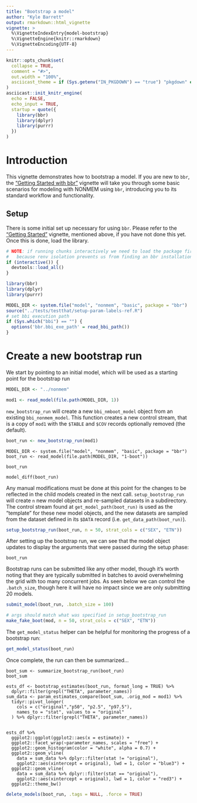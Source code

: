 ```yaml
---
title: "Bootstrap a model"
author: "Kyle Barrett"
output: rmarkdown::html_vignette
vignette: >
  %\VignetteIndexEntry{model-bootstrap}
  %\VignetteEngine{knitr::rmarkdown}
  %\VignetteEncoding{UTF-8}
---
```


```r
knitr::opts_chunk$set(
  collapse = TRUE,
  comment = "#>",
  out.width = "100%",
  asciicast_theme = if (Sys.getenv("IN_PKGDOWN") == "true") "pkgdown" else "readme"
)
asciicast::init_knitr_engine(
  echo = FALSE,
  echo_input = TRUE,
  startup = quote({
    library(bbr)
    library(dplyr)
    library(purrr)
  })
)
```

# Introduction

This vignette demonstrates how to bootstrap a model. If you are new to `bbr`, the ["Getting Started with bbr"](https://metrumresearchgroup.github.io/bbr/articles/getting-started.html) vignette will take you through some basic scenarios for modeling with NONMEM using `bbr`, introducing you to its standard workflow and functionality.

## Setup

There is some initial set up necessary for using `bbr`. Please refer to the ["Getting Started"](https://metrumresearchgroup.github.io/bbr/articles/getting-started.html#setup) vignette, mentioned above, if you have not done this yet. Once this is done, load the library.

```r
# NOTE: if running chunks interactively we need to load the package first
#   because renv isolation prevents us from finding an bbr installation
if (interactive()) {
  devtools::load_all()
}
```
```r
library(bbr)
library(dplyr)
library(purrr)
```

```r
MODEL_DIR <- system.file("model", "nonmem", "basic", package = "bbr")
source("../tests/testthat/setup-param-labels-ref.R")
# set bbi execution path
if (Sys.which("bbi") == "") {
  options('bbr.bbi_exe_path' = read_bbi_path())
}
```

# Create a new bootstrap run
We start by pointing to an initial model, which will be used as a starting point for the bootstrap run

```r
MODEL_DIR <- "../nonmem"
```
```r
mod1 <- read_model(file.path(MODEL_DIR, 1))
```


`new_bootstrap_run` will create a new `bbi_nmboot_model` object from an existing `bbi_nonmem_model`. This function creates a new control stream, that is a copy of `mod1` with the `$TABLE` and `$COV` records optionally removed (the default). 
```r
boot_run <- new_bootstrap_run(mod1)
```

```asciicast
MODEL_DIR <- system.file("model", "nonmem", "basic", package = "bbr")
boot_run <- read_model(file.path(MODEL_DIR, "1-boot"))
```

```asciicast
boot_run
```

```asciicast
model_diff(boot_run)
```

Any manual modifications must be done at this point for the changes to be reflected in the child models created in the next call. `setup_bootstrap_run` will create `n` new model objects and re-sampled datasets in a subdirectory. The control stream found at `get_model_path(boot_run)` is used as the "template" for these new model objects, and the new datasets are sampled from the dataset defined in its `$DATA` record (i.e. `get_data_path(boot_run)`).

```r
setup_bootstrap_run(boot_run, n = 50, strat_cols = c("SEX", "ETN"))
```


After setting up the bootstrap run, we can see that the model object updates to display the arguments that were passed during the setup phase:
```asciicast
boot_run
```

Bootstrap runs can be submitted like any other model, though it's worth noting that they are typically submitted in batches to avoid
overwhelming the grid with too many concurrent jobs. As seen below we can control the `.batch_size`, though here it will have no impact since we are only submitting 20 models.
```r
submit_model(boot_run, .batch_size = 100)
```

```r
# args should match what was specified in setup_bootstrap_run
make_fake_boot(mod, n = 50, strat_cols = c("SEX", "ETN"))
```

The `get_model_status` helper can be helpful for monitoring the progress of a bootstrap run:
```r
get_model_status(boot_run)
```

Once complete, the run can then be summarized...
```asciicast
boot_sum <- summarize_bootstrap_run(boot_run)
boot_sum
```

```asciicast
ests_df <- bootstrap_estimates(boot_run, format_long = TRUE) %>%
  dplyr::filter(grepl("THETA", parameter_names)) 
sum_data <- param_estimates_compare(boot_sum, .orig_mod = mod1) %>%
  tidyr::pivot_longer(
    cols = c("original","p50", "p2.5", "p97.5"), 
    names_to = "stat", values_to = "original"
  ) %>% dplyr::filter(grepl("THETA", parameter_names))


ests_df %>%
  ggplot2::ggplot(ggplot2::aes(x = estimate)) +
  ggplot2::facet_wrap(~parameter_names, scales = "free") +
  ggplot2::geom_histogram(color = "white", alpha = 0.7) +
  ggplot2::geom_vline(
    data = sum_data %>% dplyr::filter(stat != "original"), 
    ggplot2::aes(xintercept = original), lwd = 1, color = "blue3") +
  ggplot2::geom_vline(
    data = sum_data %>% dplyr::filter(stat == "original"),
    ggplot2::aes(xintercept = original), lwd = 1, color = "red3") +
  ggplot2::theme_bw()
```


```r
delete_models(boot_run, .tags = NULL, .force = TRUE)
```

